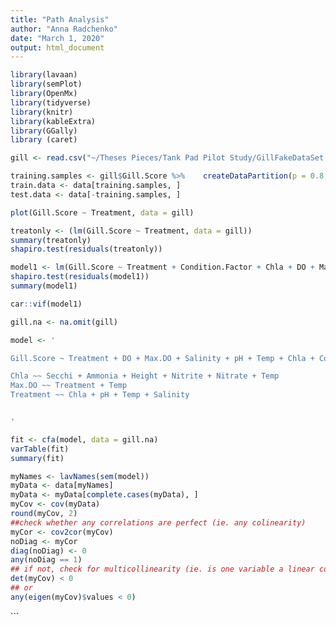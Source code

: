 ```yaml
---
title: "Path Analysis"
author: "Anna Radchenko"
date: "March 1, 2020"
output: html_document
---
```

```r
library(lavaan)
library(semPlot)
library(OpenMx)
library(tidyverse)
library(knitr)
library(kableExtra)
library(GGally)
library (caret)
```


```r
gill <- read.csv("~/Theses Pieces/Tank Pad Pilot Study/GillFakeDataSet.csv")
```

```r
training.samples <- gill$Gill.Score %>%    createDataPartition(p = 0.8, list = FALSE)
train.data <- data[training.samples, ]
test.data <- data[-training.samples, ]
```


```r
plot(Gill.Score ~ Treatment, data = gill)
```


```r
treatonly <- (lm(Gill.Score ~ Treatment, data = gill))
summary(treatonly)
shapiro.test(residuals(treatonly))
```


```r
model1 <- lm(Gill.Score ~ Treatment + Condition.Factor + Chla + DO + Max.DO + Salinity + pH + Temp + Secchi, data = gill)
shapiro.test(residuals(model1))
summary(model1)

```

```r
car::vif(model1)
```

```r
gill.na <- na.omit(gill)
```




```r
model <- '

Gill.Score ~ Treatment + DO + Max.DO + Salinity + pH + Temp + Chla + Condition.Factor

Chla ~~ Secchi + Ammonia + Height + Nitrite + Nitrate + Temp
Max.DO ~~ Treatment + Temp
Treatment ~~ Chla + pH + Temp + Salinity


'
```





```r
fit <- cfa(model, data = gill.na)
varTable(fit)
summary(fit)
```


```r
myNames <- lavNames(sem(model))
myData <- data[myNames]
myData <- myData[complete.cases(myData), ]
myCov <- cov(myData)
round(myCov, 2)
##check whether any correlations are perfect (ie. any colinearity)
myCor <- cov2cor(myCov)
noDiag <- myCor
diag(noDiag) <- 0
any(noDiag == 1)
## if not, check for multicollinearity (ie. is one variable a linear combination of 2+ variables?)
det(myCov) < 0
## or 
any(eigen(myCov)$values < 0)
```
```


